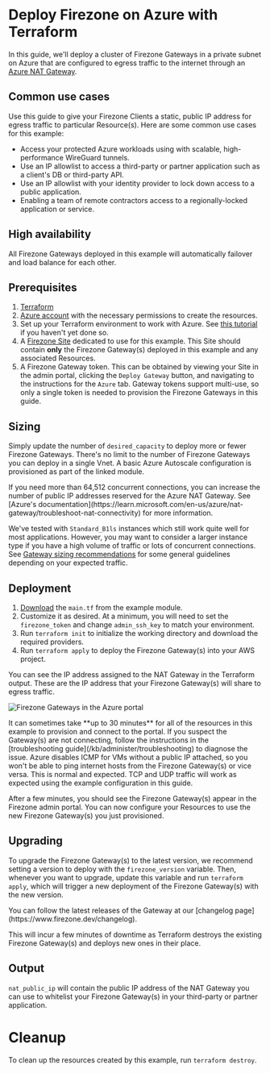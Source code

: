 
# Deploy Firezone on Azure with Terraform

In this guide, we'll deploy a cluster of Firezone Gateways in a private subnet
on Azure that are configured to egress traffic to the internet through an
[Azure NAT Gateway](https://azure.microsoft.com/en-us/products/azure-nat-gateway).

## Common use cases

Use this guide to give your Firezone Clients a static, public IP address for
egress traffic to particular Resource(s). Here are some common use cases for
this example:

- Access your protected Azure workloads using with scalable, high-performance
  WireGuard tunnels.
- Use an IP allowlist to access a third-party or partner application such as a
  client's DB or third-party API.
- Use an IP allowlist with your identity provider to lock down access to a
  public application.
- Enabling a team of remote contractors access to a regionally-locked
  application or service.

## High availability

All Firezone Gateways deployed in this example will automatically failover and
load balance for each other.

## Prerequisites

1. [Terraform](https://www.terraform.io/downloads.html)
1. [Azure account](https://portal.azure.com) with the necessary permissions to
   create the resources.
1. Set up your Terraform environment to work with Azure. See
   [this tutorial](https://developer.hashicorp.com/terraform/tutorials/azure-get-started/azure-build)
   if you haven't yet done so.
1. A [Firezone Site](https://www.firezone.dev/kb/deploy/sites) dedicated to use
   for this example. This Site should contain **only** the Firezone Gateway(s)
   deployed in this example and any associated Resources.
1. A Firezone Gateway token. This can be obtained by viewing your Site in the
   admin portal, clicking the `Deploy Gateway` button, and navigating to the
   instructions for the `Azure` tab. Gateway tokens support multi-use, so only a
   single token is needed to provision the Firezone Gateways in this guide.

## Sizing

Simply update the number of `desired_capacity` to deploy more or fewer Firezone
Gateways. There's no limit to the number of Firezone Gateways you can deploy in
a single Vnet. A basic Azure Autoscale configuration is provisioned as part of
the linked module.

<Alert color="warning">
  If you need more than 64,512 concurrent connections, you can increase the
  number of public IP addresses reserved for the Azure NAT Gateway. See [Azure's
  documentation](https://learn.microsoft.com/en-us/azure/nat-gateway/troubleshoot-nat-connectivity)
  for more information.
</Alert>

We've tested with `Standard_B1ls` instances which still work quite well for most
applications. However, you may want to consider a larger instance type if you
have a high volume of traffic or lots of concurrent connections. See
[Gateway sizing recommendations](/kb/deploy/gateeways#sizing-recommendations)
for some general guidelines depending on your expected traffic.

## Deployment

1. [Download](https://raw.githubusercontent.com/firezone/terraform-azurerm-gateway/main/examples/nat-gateway/main.tf)
   the `main.tf` from the example module.
1. Customize it as desired. At a minimum, you will need to set the
   `firezone_token` and change `admin_ssh_key` to match your environment.
1. Run `terraform init` to initialize the working directory and download the
   required providers.
1. Run `terraform apply` to deploy the Firezone Gateway(s) into your AWS
   project.

You can see the IP address assigned to the NAT Gateway in the Terraform output.
These are the IP address that your Firezone Gateway(s) will share to egress
traffic.

<Image
  src="/images/kb/automate/terraform/azure/gateways.png"
  alt="Firezone Gateways in the Azure portal"
  width={800}
  height={600}
/>

<Alert color="info">
  It can sometimes take **up to 30 minutes** for all of the resources in this
  example to provision and connect to the portal. If you suspect the Gateway(s)
  are not connecting, follow the instructions in the [troubleshooting
  guide](/kb/administer/troubleshooting) to diagnose the issue.
</Alert>

<Alert color="warning">
  Azure disables ICMP for VMs without a public IP attached, so you won't be able
  to ping internet hosts from the Firezone Gateway(s) or vice versa. This is
  normal and expected. TCP and UDP traffic will work as expected using the
  example configuration in this guide.
</Alert>

After a few minutes, you should see the Firezone Gateway(s) appear in the
Firezone admin portal. You can now configure your Resources to use the new
Firezone Gateway(s) you just provisioned.

## Upgrading

To upgrade the Firezone Gateway(s) to the latest version, we recommend setting a
version to deploy with the `firezone_version` variable. Then, whenever you want
to upgrade, update this variable and run `terraform apply`, which will trigger a
new deployment of the Firezone Gateway(s) with the new version.

<Alert color="info">
  You can follow the latest releases of the Gateway at our [changelog
  page](https://www.firezone.dev/changelog).
</Alert>

This will incur a few minutes of downtime as Terraform destroys the existing
Firezone Gateway(s) and deploys new ones in their place.

## Output

`nat_public_ip` will contain the public IP address of the NAT Gateway you can
use to whitelist your Firezone Gateway(s) in your third-party or partner
application.

# Cleanup

To clean up the resources created by this example, run `terraform destroy`.

<SupportOptions />
